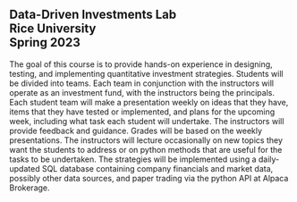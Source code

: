 ## Data-Driven Investments Lab<br>Rice University<br>Spring 2023

The goal of this course is to provide hands-on experience in designing, testing, and implementing quantitative investment strategies.  Students will be divided into teams.  Each team in conjunction with the instructors will operate as an investment fund, with the instructors being the principals.  Each student team will make a presentation weekly on ideas that they have, items that they have tested or implemented, and plans for the upcoming week, including what task each student will undertake.   The instructors will provide feedback and guidance.  Grades will be based on the weekly presentations.  The instructors will lecture occasionally on new topics they want the students to address or on python methods that are useful for the tasks to be undertaken.
The strategies will be implemented using a daily-updated SQL database containing company financials and market data, possibly other data sources, and paper trading via the python API at Alpaca Brokerage.





